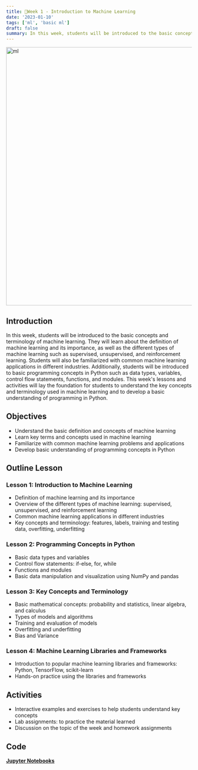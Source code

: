 ---
title: 📘Week 1 - Introduction to Machine Learning
date: '2023-01-10'
tags: ['ml', 'basic ml']
draft: false
summary: In this week, students will be introduced to the basic concepts and terminology of machine learning.
---

<div className="grid place-items-center">
  <img
    className="inline rounded-lg"
    src="https://i.pinimg.com/originals/c3/2a/9c/c32a9c330e742d3e7eec31695d7059d5.gif"
    alt="ml"
    width="700"
    height="700"
  />
</div>

## **Introduction**

In this week, students will be introduced to the basic concepts and terminology of machine learning. They will learn about the definition of machine learning and its importance, as well as the different types of machine learning such as supervised, unsupervised, and reinforcement learning. Students will also be familiarized with common machine learning applications in different industries. Additionally, students will be introduced to basic programming concepts in Python such as data types, variables, control flow statements, functions, and modules. This week's lessons and activities will lay the foundation for students to understand the key concepts and terminology used in machine learning and to develop a basic understanding of programming in Python.

## **Objectives**
- Understand the basic definition and concepts of machine learning
- Learn key terms and concepts used in machine learning
- Familiarize with common machine learning problems and applications
- Develop basic understanding of programming concepts in Python


## **Outline Lesson**
### Lesson 1: Introduction to Machine Learning
- Definition of machine learning and its importance
- Overview of the different types of machine learning: supervised, unsupervised, and reinforcement learning
- Common machine learning applications in different industries
- Key concepts and terminology: features, labels, training and testing data, overfitting, underfitting

### Lesson 2: Programming Concepts in Python
- Basic data types and variables
- Control flow statements: if-else, for, while
- Functions and modules
- Basic data manipulation and visualization using NumPy and pandas

### Lesson 3: Key Concepts and Terminology
- Basic mathematical concepts: probability and statistics, linear algebra, and calculus
- Types of models and algorithms
- Training and evaluation of models
- Overfitting and underfitting
- Bias and Variance

### Lesson 4: Machine Learning Libraries and Frameworks
- Introduction to popular machine learning libraries and frameworks: Python, TensorFlow, scikit-learn
- Hands-on practice using the libraries and frameworks


## **Activities**
- Interactive examples and exercises to help students understand key concepts
- Lab assignments: to practice the material learned
- Discussion on the topic of the week and homework assignments

## **Code**
[**Jupyter Notebooks**](https://github.com/fiqgant/Week-1-Introduction-to-Machine-Learning/blob/main/Week%201%20-%20Introduction%20to%20Machine%20Learning.ipynb)